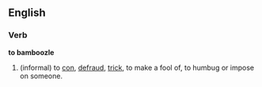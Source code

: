 ==English==
===Verb===
'''to bamboozle'''
# (informal) to [[con]], [[defraud]], [[trick]],  to make a fool of, to humbug or impose on someone.